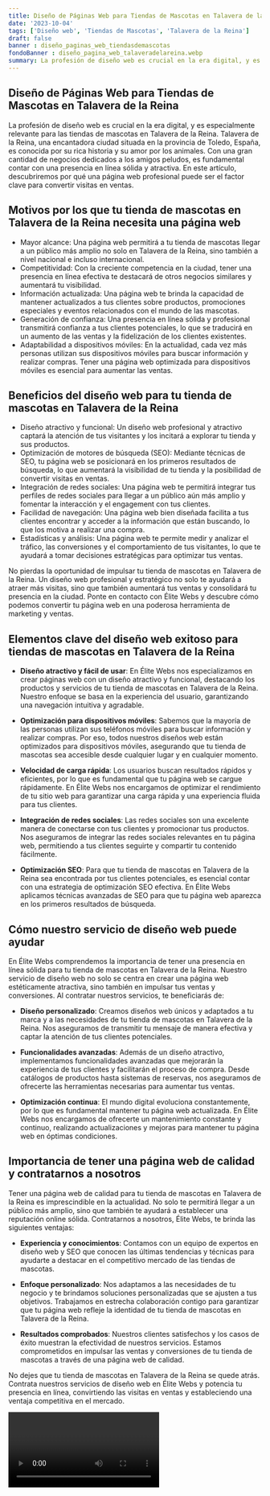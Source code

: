 ```yaml
---
title: Diseño de Páginas Web para Tiendas de Mascotas en Talavera de la Reina
date: '2023-10-04'
tags: ['Diseño web', 'Tiendas de Mascotas', 'Talavera de la Reina']
draft: false
banner : diseño_paginas_web_tiendasdemascotas
fondoBanner : diseño_pagina_web_talaveradelareina.webp
summary: La profesión de diseño web es crucial en la era digital, y es especialmente relevante para las tiendas de mascotas en Talavera de la Reina. Talavera de la Reina, una encantadora ciudad situada en la provincia de Toledo, España, es conocida por su rica historia y su amor por los animales. Con una gran cantidad de negocios dedicados a los amigos peludos, es fundamental contar con una presencia en línea sólida y atractiva. En este artículo, descubriremos por qué una página web profesional puede ser el factor clave para convertir visitas en ventas.
---
```


## Diseño de Páginas Web para Tiendas de Mascotas en Talavera de la Reina

La profesión de diseño web es crucial en la era digital, y es especialmente relevante para las tiendas de mascotas en Talavera de la Reina. Talavera de la Reina, una encantadora ciudad situada en la provincia de Toledo, España, es conocida por su rica historia y su amor por los animales. Con una gran cantidad de negocios dedicados a los amigos peludos, es fundamental contar con una presencia en línea sólida y atractiva. En este artículo, descubriremos por qué una página web profesional puede ser el factor clave para convertir visitas en ventas.

## Motivos por los que tu tienda de mascotas en Talavera de la Reina necesita una página web

- Mayor alcance: Una página web permitirá a tu tienda de mascotas llegar a un público más amplio no solo en Talavera de la Reina, sino también a nivel nacional e incluso internacional.
- Competitividad: Con la creciente competencia en la ciudad, tener una presencia en línea efectiva te destacará de otros negocios similares y aumentará tu visibilidad.
- Información actualizada: Una página web te brinda la capacidad de mantener actualizados a tus clientes sobre productos, promociones especiales y eventos relacionados con el mundo de las mascotas.
- Generación de confianza: Una presencia en línea sólida y profesional transmitirá confianza a tus clientes potenciales, lo que se traducirá en un aumento de las ventas y la fidelización de los clientes existentes.
- Adaptabilidad a dispositivos móviles: En la actualidad, cada vez más personas utilizan sus dispositivos móviles para buscar información y realizar compras. Tener una página web optimizada para dispositivos móviles es esencial para aumentar las ventas.

## Beneficios del diseño web para tu tienda de mascotas en Talavera de la Reina

- Diseño atractivo y funcional: Un diseño web profesional y atractivo captará la atención de tus visitantes y los incitará a explorar tu tienda y sus productos.
- Optimización de motores de búsqueda (SEO): Mediante técnicas de SEO, tu página web se posicionará en los primeros resultados de búsqueda, lo que aumentará la visibilidad de tu tienda y la posibilidad de convertir visitas en ventas.
- Integración de redes sociales: Una página web te permitirá integrar tus perfiles de redes sociales para llegar a un público aún más amplio y fomentar la interacción y el engagement con tus clientes.
- Facilidad de navegación: Una página web bien diseñada facilita a tus clientes encontrar y acceder a la información que están buscando, lo que los motiva a realizar una compra.
- Estadísticas y análisis: Una página web te permite medir y analizar el tráfico, las conversiones y el comportamiento de tus visitantes, lo que te ayudará a tomar decisiones estratégicas para optimizar tus ventas.

No pierdas la oportunidad de impulsar tu tienda de mascotas en Talavera de la Reina. Un diseño web profesional y estratégico no solo te ayudará a atraer más visitas, sino que también aumentará tus ventas y consolidará tu presencia en la ciudad. Ponte en contacto con Élite Webs y descubre cómo podemos convertir tu página web en una poderosa herramienta de marketing y ventas.

<GifSeo />

<Cta />

## Elementos clave del diseño web exitoso para tiendas de mascotas en Talavera de la Reina

- **Diseño atractivo y fácil de usar**: En Élite Webs nos especializamos en crear páginas web con un diseño atractivo y funcional, destacando los productos y servicios de tu tienda de mascotas en Talavera de la Reina. Nuestro enfoque se basa en la experiencia del usuario, garantizando una navegación intuitiva y agradable.

- **Optimización para dispositivos móviles**: Sabemos que la mayoría de las personas utilizan sus teléfonos móviles para buscar información y realizar compras. Por eso, todos nuestros diseños web están optimizados para dispositivos móviles, asegurando que tu tienda de mascotas sea accesible desde cualquier lugar y en cualquier momento.

- **Velocidad de carga rápida**: Los usuarios buscan resultados rápidos y eficientes, por lo que es fundamental que tu página web se cargue rápidamente. En Élite Webs nos encargamos de optimizar el rendimiento de tu sitio web para garantizar una carga rápida y una experiencia fluida para tus clientes.

- **Integración de redes sociales**: Las redes sociales son una excelente manera de conectarse con tus clientes y promocionar tus productos. Nos aseguramos de integrar las redes sociales relevantes en tu página web, permitiendo a tus clientes seguirte y compartir tu contenido fácilmente.

- **Optimización SEO**: Para que tu tienda de mascotas en Talavera de la Reina sea encontrada por tus clientes potenciales, es esencial contar con una estrategia de optimización SEO efectiva. En Élite Webs aplicamos técnicas avanzadas de SEO para que tu página web aparezca en los primeros resultados de búsqueda.

## Cómo nuestro servicio de diseño web puede ayudar

En Élite Webs comprendemos la importancia de tener una presencia en línea sólida para tu tienda de mascotas en Talavera de la Reina. Nuestro servicio de diseño web no solo se centra en crear una página web estéticamente atractiva, sino también en impulsar tus ventas y conversiones. Al contratar nuestros servicios, te beneficiarás de:

- **Diseño personalizado**: Creamos diseños web únicos y adaptados a tu marca y a las necesidades de tu tienda de mascotas en Talavera de la Reina. Nos aseguramos de transmitir tu mensaje de manera efectiva y captar la atención de tus clientes potenciales.

- **Funcionalidades avanzadas**: Además de un diseño atractivo, implementamos funcionalidades avanzadas que mejorarán la experiencia de tus clientes y facilitarán el proceso de compra. Desde catálogos de productos hasta sistemas de reservas, nos aseguramos de ofrecerte las herramientas necesarias para aumentar tus ventas.

- **Optimización continua**: El mundo digital evoluciona constantemente, por lo que es fundamental mantener tu página web actualizada. En Élite Webs nos encargamos de ofrecerte un mantenimiento constante y continuo, realizando actualizaciones y mejoras para mantener tu página web en óptimas condiciones.

## Importancia de tener una página web de calidad y contratarnos a nosotros

Tener una página web de calidad para tu tienda de mascotas en Talavera de la Reina es imprescindible en la actualidad. No solo te permitirá llegar a un público más amplio, sino que también te ayudará a establecer una reputación online sólida. Contratarnos a nosotros, Élite Webs, te brinda las siguientes ventajas:

- **Experiencia y conocimientos**: Contamos con un equipo de expertos en diseño web y SEO que conocen las últimas tendencias y técnicas para ayudarte a destacar en el competitivo mercado de las tiendas de mascotas.

- **Enfoque personalizado**: Nos adaptamos a las necesidades de tu negocio y te brindamos soluciones personalizadas que se ajusten a tus objetivos. Trabajamos en estrecha colaboración contigo para garantizar que tu página web refleje la identidad de tu tienda de mascotas en Talavera de la Reina.

- **Resultados comprobados**: Nuestros clientes satisfechos y los casos de éxito muestran la efectividad de nuestros servicios. Estamos comprometidos en impulsar las ventas y conversiones de tu tienda de mascotas a través de una página web de calidad.

No dejes que tu tienda de mascotas en Talavera de la Reina se quede atrás. Contrata nuestros servicios de diseño web en Élite Webs y potencia tu presencia en línea, convirtiendo las visitas en ventas y estableciendo una ventaja competitiva en el mercado.

<Video />

<CtaBot job='Tiendas de Mascotas' city='Talavera de la Reina'/>

<Gmaps query='Talavera de la Reina+españa+maps' />